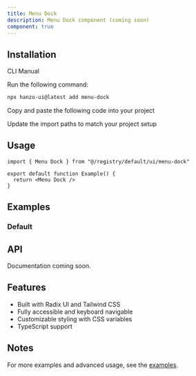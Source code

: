 ```yaml
---
title: Menu Dock
description: Menu Dock component (coming soon)
component: true
---
```


<ComponentPreview name="menu-dock-demo" />

## Installation

<Tabs defaultValue="cli">

<TabsList>
  <TabsTrigger value="cli">CLI</TabsTrigger>
  <TabsTrigger value="manual">Manual</TabsTrigger>
</TabsList>

<TabsContent value="cli">

<Steps>

<Step>Run the following command:</Step>

```bash
npx hanzo-ui@latest add menu-dock
```

</Steps>

</TabsContent>

<TabsContent value="manual">

<Steps>

<Step>Copy and paste the following code into your project</Step>

<ComponentSource name="menu-dock" />

<Step>Update the import paths to match your project setup</Step>

</Steps>

</TabsContent>

</Tabs>

## Usage

```tsx
import { Menu Dock } from "@/registry/default/ui/menu-dock"

export default function Example() {
  return <Menu Dock />
}
```

## Examples

### Default

<ComponentPreview name="menu-dock-demo" />

## API

Documentation coming soon.

## Features

- Built with Radix UI and Tailwind CSS
- Fully accessible and keyboard navigable  
- Customizable styling with CSS variables
- TypeScript support

## Notes

For more examples and advanced usage, see the [examples](/examples).
